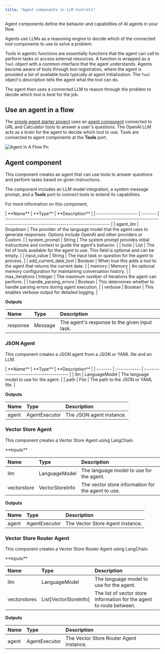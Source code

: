 ```yaml
---
title: "Agent components in LLM Controls"
---
```


Agent components define the behavior and capabilities of AI agents in your flow.

Agents use LLMs as a reasoning engine to decide which of the connected tool components to use to solve a problem.

Tools in agentic functions are essentially functions that the agent can call to perform tasks or access external resources. A function is wrapped as a `Tool` object with a common interface that the agent understands. Agents become aware of tools through tool registration, where the agent is provided a list of available tools typically at agent initialization. The `Tool` object's description tells the agent what the tool can do.

The agent then uses a connected LLM to reason through the problem to decide which tool is best for the job.

## **Use an agent in a flow**[**​**](https://docs.langflow.org/components-agents#use-an-agent-in-a-flow)

The [simple agent starter project](/Templates/Simpleagent) uses an [agent component](https://devrel.mintlify.app/Components/Agents#agent-component%E2%80%8B) connected to URL and Calculator tools to answer a user's questions. The OpenAI LLM acts as a brain for the agent to decide which tool to use. Tools are connected to agent components at the **Tools** port.

![Agent In A Flow Pn](/images/agent_in_a_flow.png)

## **Agent component**[**​**](https://docs.langflow.org/components-agents#agent-component)

This component creates an agent that can use tools to answer questions and perform tasks based on given instructions.

The component includes an LLM model integration, a system message prompt, and a **Tools** port to connect tools to extend its capabilities.

For more information on this component,

<Accordion title="Parameters">
  | **Name**              | **Type** | **Description**                                                                                                                     |
  | :-------------------- | :------- | :---------------------------------------------------------------------------------------------------------------------------------- |
  | agent_llm             | Dropdown | The provider of the language model that the agent uses to generate responses. Options include OpenAI and other providers or Custom. |
  | system_prompt         | String   | The system prompt provides initial instructions and context to guide the agent's behavior.                                          |
  | tools                 | List     | The list of tools available for the agent to use. This field is optional and can be empty.                                          |
  | input_value           | String   | The input task or question for the agent to process.                                                                                |
  | add_current_date_tool | Boolean  | When true this adds a tool to the agent that returns the current date.                                                              |
  | memory                | Memory   | An optional memory configuration for maintaining conversation history.                                                              |
  | max_iterations        | Integer  | The maximum number of iterations the agent can perform.                                                                             |
  | handle_parsing_errors | Boolean  | This determines whether to handle parsing errors during agent execution.                                                            |
  | verbose               | Boolean  | This enables verbose output for detailed logging.                                                                                   |

  **Outputs**

  | **Name** | **Type** | **Description**                               |
  | :------- | :------- | :-------------------------------------------- |
  | response | Message  | The agent's response to the given input task. |
</Accordion>

### **JSON Agent**[**​**](https://docs.langflow.org/components-agents#json-agent)

This component creates a JSON agent from a JSON or YAML file and an LLM.

<Accordion title="Parameters">
  | **Name** | **Type**      | **Description**                          |
  | :------- | :------------ | :--------------------------------------- |
  | llm      | LanguageModel | The language model to use for the agent. |
  | path     | File          | The path to the JSON or YAML file.       |

  **Outputs**

  | **Name** | **Type**      | **Description**          |
  | :------- | :------------ | :----------------------- |
  | agent    | AgentExecutor | The JSON agent instance. |
</Accordion>

### **Vector Store Agent**[**​**](https://docs.langflow.org/components-agents#vector-store-agent)

This component creates a Vector Store Agent using LangChain.

<Accordion title="Parameters">
  **Inputs**

  | **Name**    | **Type**        | **Description**                                    |
  | :---------- | :-------------- | :------------------------------------------------- |
  | llm         | LanguageModel   | The language model to use for the agent.           |
  | vectorstore | VectorStoreInfo | The vector store information for the agent to use. |

  **Outputs**

  | **Name** | **Type**      | **Description**                  |
  | :------- | :------------ | :------------------------------- |
  | agent    | AgentExecutor | The Vector Store Agent instance. |
</Accordion>

### **Vector Store Router Agent**[**​**](https://docs.langflow.org/components-agents#vector-store-router-agent)

This component creates a Vector Store Router Agent using LangChain.

<Accordion title="Parameters">
  **Inputs**

  | **Name**     | **Type**              | **Description**                                                      |
  | :----------- | :-------------------- | :------------------------------------------------------------------- |
  | llm          | LanguageModel         | The language model to use for the agent.                             |
  | vectorstores | List[VectorStoreInfo] | The list of vector store information for the agent to route between. |

  **Outputs**

  | **Name** | **Type**      | **Description**                         |
  | :------- | :------------ | :-------------------------------------- |
  | agent    | AgentExecutor | The Vector Store Router Agent instance. |
</Accordion>